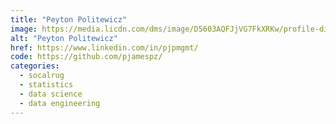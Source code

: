 ```yaml
---
title: "Peyton Politewicz"
image: https://media.licdn.com/dms/image/D5603AQFJjVG7FkXRKw/profile-displayphoto-shrink_800_800/0/1700530754104?e=1715212800&v=beta&t=qV3AA5IKjh_MhB_dIPuPa-OdezO_wpvabh8bHCPa6zM
alt: "Peyton Politewicz"
href: https://www.linkedin.com/in/pjpmgmt/
code: https://github.com/pjamespz/
categories:
  - socalrug
  - statistics
  - data science
  - data engineering
---
```

